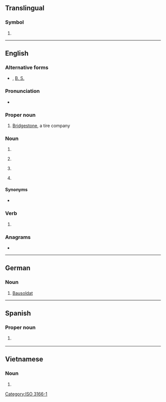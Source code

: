 {{also|.bs|b's|B's|bs|Bs|BS|␈|฿s|฿'s}}
==Translingual==

===Symbol===
{{head|mul|symbol}}

# {{n-g|The [[ISO]] 3166-1 two-letter (alpha-2) code for [[Bahamas]].}}

[[Category:ISO 3166-1]]

----

==English==

===Alternative forms===
* {{l|en|B.S.}}, [[B. S.]]

===Pronunciation===
* {{audio|en|En-au-BS.ogg|Audio (AU)}}

===Proper noun===
{{en-proper noun}}

# {{lb|en|automotive}} [[w:Bridgestone|Bridgestone]], a tire company

===Noun===
{{en-noun}}

# {{abbreviation of|en|Bachelor of Science}}
# {{lb|en|baseball}} {{abbreviation of|en|[[blown save]]s}}
# {{lb|en|accounting}} {{abbreviation of|en|balance sheet}}
# {{lb|en|slang|euphemism}} {{abbreviation of|en|bullshit}}

====Synonyms====
* {{sense|Bachelor of Science}} {{l|en|BSc}}

===Verb===
{{en-verb|es}}

# {{euphemistic form of|en|bullshit}}

===Anagrams===
* {{anagrams|en|a=bs|SB|s/b|sb}}

----

==German==

===Noun===
{{head|de|noun}}

# [[Bausoldat]]

----

==Spanish==

===Proper noun===
{{es-proper noun|f}}

# {{lb|es|Mexico}} {{initialism of|es|Baja California Sur}}

----

==Vietnamese==

===Noun===
{{vi-noun}}

# {{abbreviation of|vi|bác sĩ}}